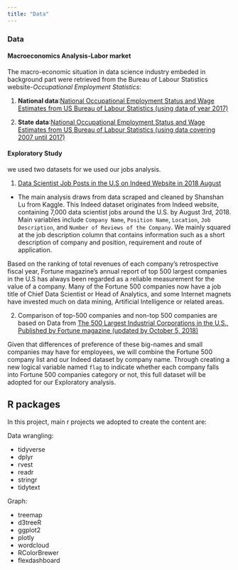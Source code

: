 ```yaml
---
title: "Data"
---
```


### Data {.tabset .tabset-fade .tabset-pills}

#### Macroeconomics Analysis-Labor market

The macro-economic situation in data science industry embeded in background part were retrieved from the Bureau of Labour Statistics website-*Occupational Employment Statistics*:

1. **National data**:[National Occupational Employment Status and Wage Estimates from US Bureau of Labour Statistics (using data of year 2017)](https://www.bls.gov/oes/tables.htm)

2. **State data**:[National Occupational Employment Status and Wage Estimates from US Bureau of Labour Statistics (using data covering 2007 until 2017)](https://www.bls.gov/oes/tables.htm)


#### Exploratory Study  
we used two datasets for we used our jobs analysis.

1. [Data Scientist Job Posts in the U.S on Indeed Website in 2018 August](https://www.kaggle.com/sl6149/data-scientist-job-market-in-the-us#alldata.csv)

* The main analysis draws from data scraped and cleaned by Shanshan Lu from Kaggle. This Indeed dataset originates from Indeed website, containing 7,000 data scientist jobs around the U.S. by August 3rd, 2018. Main variables include `Company Name`, `Position Name`, `Location`, `Job Description`, and `Number of Reviews of the Company`. We mainly squared at the job description column that contains information such as a short description of company and position, requirement and route of application.

Based on the ranking of total revenues of each company’s retrospective fiscal year, Fortune magazine's annual report of top 500 largest companies in the U.S has always been regarded as a reliable measurement for the value of a company. Many of the Fortune 500 companies now have a job title of Chief Data Scientist or Head of Analytics, and some Internet magnets have invested much on data mining, Artificial Intelligence or related areas. 


2. Comparison of top-500 companies and non-top 500 companies are based on Data from [The 500 Largest Industrial Corporations in the U.S., Published by Fortune  magazine (updated by October 5, 2018)](https://catalog.data.gov/dataset/fortune-500-corporate-headquarters)

Given that differences of preference of these big-names and small companies may have for employees, we will combine the Fortune 500 company list and our Indeed dataset by  company name. Through creating a new logical variable named `flag` to indicate whether each company falls into Fortune 500 companies category or not, this full dataset will be adopted for our Exploratory analysis. 


## R packages

In this project, main r projects we adopted to create the content are:

Data wrangling:

* tidyverse
* dplyr
* rvest
* readr
* stringr
* tidytext

Graph: 

* treemap
* d3treeR
* ggplot2
* plotly
* wordcloud
* RColorBrewer
* flexdashboard
